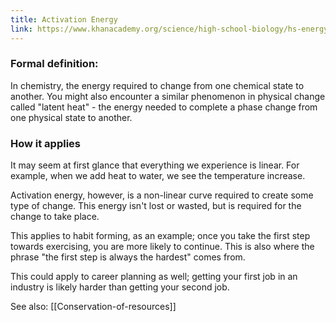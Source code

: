 ```yaml
---
title: Activation Energy
link: https://www.khanacademy.org/science/high-school-biology/hs-energy-and-transport/hs-enzymes/a/activation-energy
---
```


### Formal definition:

In chemistry, the energy required to change from one chemical state to another. You might also encounter a similar phenomenon
in physical change called "latent heat" - the energy needed to complete a phase change from one physical state to another.

### How it applies

It may seem at first glance that everything we experience is linear. For example, when we add heat to water, we see the
temperature increase.

Activation energy, however, is a non-linear curve required to create some type of change. This energy isn't lost or wasted,
but is required for the change to take place.

This applies to habit forming, as an example; once you take the first step towards exercising, you are more likely
to continue. This is also where the phrase "the first step is always the hardest" comes from.

This could apply to career planning as well; getting your first job in an industry is likely harder than getting your
second job.


See also: [[Conservation-of-resources]]
